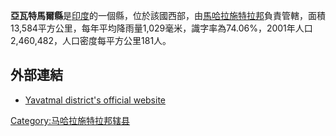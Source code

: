 '''亞瓦特馬爾縣'''是[[印度|印度]]的一個縣，位於該國西部，由[[馬哈拉施特拉邦|馬哈拉施特拉邦]]負責管轄，面積13,584平方公里，每年平均降雨量1,029毫米，識字率為74.06%，2001年人口2,460,482，人口密度每平方公里181人。

==外部連結==
* [http://yavatmal.nic.in/ Yavatmal district's official website] {{Wayback|url=http://yavatmal.nic.in/ |date=20200813204643 }}

{{coord|20.1|78.2|type:adm2nd_region:IN|display=title}}

{{印度行政区划小作品}}
[[Category:马哈拉施特拉邦辖县|Category:马哈拉施特拉邦辖县]]